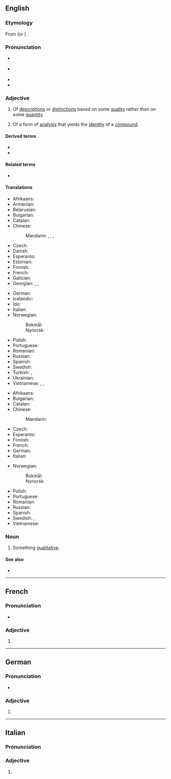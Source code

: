 ==English==

===Etymology===
From {{der|en|LL.|-}} (or {{cog|ML.|-}}{{attention|la|to be checked}}) {{m|la|quālitātīvus}}.

===Pronunciation===
* {{a|GA}} {{IPA|en|/ˈkwɑl.ɪˌteɪ.tɪv/}}
* {{a|RP}} {{IPA|en|/ˈkwɒl.ɪ.tə.tɪv/}}
* {{audio|en|LL-Q1860 (eng)-Vininn126-qualitative.wav|Audio (US)}}
* {{hyphenation|en|qual|i|ta|tive}}

===Adjective===
{{en-adj}}

# Of [[description]]s or [[distinction]]s based on some [[quality]] rather than on some [[quantity]].
# {{lb|en|chemistry}} Of a form of [[analysis]] that yields the [[identity]] of a [[compound]].

====Derived terms====
* {{l|en|qualitatively}}
* {{l|en|qualitativeness}}

====Related terms====
* {{l|en|quality}}

====Translations====
{{trans-top|of descriptions or distinctions based on some quality rather than on some quantity}}
* Afrikaans: {{t|af|kwalitatief}}
* Armenian: {{t+|hy|որակական}}
* Belarusian: {{t|be|я́касны}}
* Bulgarian: {{t+|bg|ка́чествен}}
* Catalan: {{t|ca|qualitatiu}}
* Chinese:
*: Mandarin: {{t|cmn|[[性質]][[的]]}}, {{t|cmn|[[性质]][[的]]|tr=xìngzhì de}}, {{t|cmn|[[質]][[的]]}}, {{t|cmn|[[質]][[质]]|tr=zhì de}}
* Czech: {{t+|cs|kvalitativní}}
* Danish: {{t+|da|kvalitativ}}
* Esperanto: {{t|eo|kvalita}}
* Estonian: {{t|et|kvalitatiivne}}
* Finnish: {{t+|fi|laadullinen}}
* French: {{t+|fr|qualitatif}}
* Galician: {{t|gl|cualitativo|m}}
* Georgian: {{t|ka|კვალიტატიური}}, {{t|ka|ხარისხობრივი}}, {{t|ka|თვისობრივი}}
{{trans-mid}}
* German: {{t+|de|qualitativ}}
* Icelandic: {{t|is|eigindlegur}}
* Ido: {{t+|io|qualesala}}
* Italian: {{t+|it|qualitativo}}
* Norwegian:
*: Bokmål: {{t|nb|kvalitativ}}
*: Nynorsk: {{t|nn|kvalitativ}}
* Polish: {{t+|pl|jakościowy}}
* Portuguese: {{t+|pt|qualitativo}}
* Romanian: {{t+|ro|calitativ|m|n}}
* Russian: {{t+|ru|ка́чественный}}
* Spanish: {{t+|es|cualitativo}}
* Swedish: {{t+|sv|kvalitativ}}
* Turkish: {{t+|tr|kalitatif}}, {{t+|tr|nitel}}
* Ukrainian: {{t+|uk|я́кісний}}
* Vietnamese: {{t+|vi|tính chất }}, {{t+|vi|chất }}, {{t+|vi|phẩm chất }}
{{trans-bottom}}

{{trans-top|(chemistry) of a form of analysis that yields the identity of a compound}}
* Afrikaans: {{t|af|kwalitatief}}
* Bulgarian: {{t+|bg|качествен}}
* Catalan: {{t|ca|qualitatiu}}
* Chinese:
*: Mandarin: {{t|cmn|[[定性]][[的]]|tr=dìngxìng de}}
* Czech: {{t+|cs|kvalitativní}}
* Esperanto: {{t-needed|eo}}
* Finnish: {{t+|fi|kvalitatiivinen}}
* French: {{t+|fr|qualitatif}}
* German: {{t+|de|qualitativ}}
* Italian: {{t+|it|qualitativo|m}}
{{trans-mid}}
* Norwegian:
*: Bokmål: {{t|nb|kvalitativ}}
*: Nynorsk: {{t|nn|kvalitativ}}
* Polish: {{t+|pl|jakościowy}}
* Portuguese: {{t+|pt|qualitativo}}
* Romanian: {{t+|ro|calitativ}}
* Russian: {{t+|ru|ка́чественный}}
* Spanish: {{t+|es|cualitativo}}
* Swedish: {{t+|sv|kvalitativ|c}}, {{t+|sv|kvalitativt|n}}
* Vietnamese: {{t+|vi|định tính}}
{{trans-bottom}}

===Noun===
{{en-noun}}

# Something [[qualitative#Adjective|qualitative]].

====See also====
* {{l|en|quantitative}}

----

==French==

===Pronunciation===
* {{audio|fr|LL-Q150 (fra)-WikiLucas00-qualitative.wav|Audio}}

===Adjective===
{{head|fr|adjective form}}

# {{feminine singular of|fr|qualitatif}}

----

==German==

===Pronunciation===
* {{audio|de|De-qualitative.ogg|Audio}}

===Adjective===
{{head|de|adjective form}}

# {{de-adj form of|qualitativ}}

----

==Italian==

===Pronunciation===
{{it-pr|qualitatìve}}

===Adjective===
{{head|it|adjective form}}

# {{adj form of|it|qualitativo||f|p}}